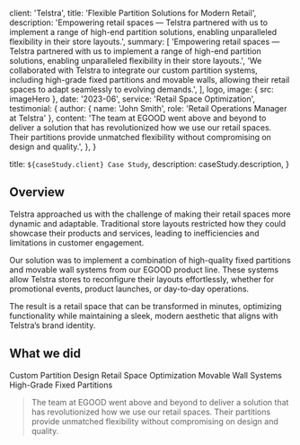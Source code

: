 
  client: 'Telstra',
  title: 'Flexible Partition Solutions for Modern Retail',
  description:
    'Empowering retail spaces — Telstra partnered with us to implement a range of high-end partition solutions, enabling unparalleled flexibility in their store layouts.',
  summary: [
    'Empowering retail spaces — Telstra partnered with us to implement a range of high-end partition solutions, enabling unparalleled flexibility in their store layouts.',
    'We collaborated with Telstra to integrate our custom partition systems, including high-grade fixed partitions and movable walls, allowing their retail spaces to adapt seamlessly to evolving demands.',
  ],
  logo,
  image: { src: imageHero },
  date: '2023-06',
  service: 'Retail Space Optimization',
  testimonial: {
    author: { name: 'John Smith', role: 'Retail Operations Manager at Telstra' },
    content:
      'The team at EGOOD went above and beyond to deliver a solution that has revolutionized how we use our retail spaces. Their partitions provide unmatched flexibility without compromising on design and quality.',
  },
}

  title: `${caseStudy.client} Case Study`,
  description: caseStudy.description,
}

## Overview

Telstra approached us with the challenge of making their retail spaces more dynamic and adaptable. Traditional store layouts restricted how they could showcase their products and services, leading to inefficiencies and limitations in customer engagement.

Our solution was to implement a combination of high-quality fixed partitions and movable wall systems from our EGOOD product line. These systems allow Telstra stores to reconfigure their layouts effortlessly, whether for promotional events, product launches, or day-to-day operations.

The result is a retail space that can be transformed in minutes, optimizing functionality while maintaining a sleek, modern aesthetic that aligns with Telstra’s brand identity.

## What we did

<TagList>
  <TagListItem>Custom Partition Design</TagListItem>
  <TagListItem>Retail Space Optimization</TagListItem>
  <TagListItem>Movable Wall Systems</TagListItem>
  <TagListItem>High-Grade Fixed Partitions</TagListItem>
</TagList>

<Blockquote
  author={{ name: 'Jenny Wilson', role: 'CPO of Phobia' }}
  image={{ src: imageJennyWilson }}
>
  The team at EGOOD went above and beyond to deliver a solution that has
  revolutionized how we use our retail spaces. Their partitions provide
  unmatched flexibility without compromising on design and quality.
</Blockquote>

<StatList>
  <StatListItem value="30%" label="Increase in space efficiency" />
  <StatListItem value="15%" label="Boost in customer engagement" />
  <StatListItem value="25+" label="Stores outfitted with EGOOD solutions" />
  <StatListItem value="0" label="Missed deadlines" />
</StatList>